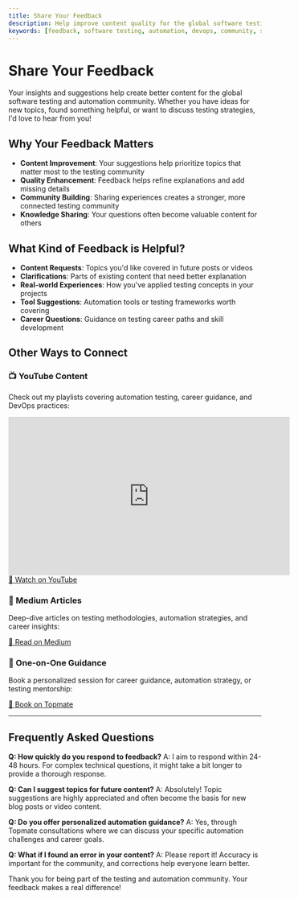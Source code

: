 ```yaml
---
title: Share Your Feedback
description: Help improve content quality for the global software testing, automation, and DevOps community. Share your thoughts, suggestions, and ideas.
keywords: [feedback, software testing, automation, devops, community, suggestions, gaurav khurana]
---
```



# Share Your Feedback

Your insights and suggestions help create better content for the global software testing and automation community. Whether you have ideas for new topics, found something helpful, or want to discuss testing strategies, I'd love to hear from you!

## Why Your Feedback Matters

- **Content Improvement**: Your suggestions help prioritize topics that matter most to the testing community
- **Quality Enhancement**: Feedback helps refine explanations and add missing details
- **Community Building**: Sharing experiences creates a stronger, more connected testing community
- **Knowledge Sharing**: Your questions often become valuable content for others

## What Kind of Feedback is Helpful?

- **Content Requests**: Topics you'd like covered in future posts or videos
- **Clarifications**: Parts of existing content that need better explanation
- **Real-world Experiences**: How you've applied testing concepts in your projects
- **Tool Suggestions**: Automation tools or testing frameworks worth covering
- **Career Questions**: Guidance on testing career paths and skill development

<FeedbackForm 
  title="Let's Connect and Improve Together"
  subtitle="Your feedback drives better content for the global software testing and automation community"
  showSocialLinks={true}
/>

## Other Ways to Connect

### 📺 YouTube Content
Check out my playlists covering automation testing, career guidance, and DevOps practices:

<div style={{textAlign: 'center', margin: '2rem 0'}}>
  <iframe 
    width="560" 
    height="315" 
    src="https://www.youtube.com/embed/videoseries?list=your-playlist-id" 
    title="Automation Testing Playlist" 
    frameborder="0" 
    allow="accelerometer; autoplay; clipboard-write; encrypted-media; gyroscope; picture-in-picture" 
    allowfullscreen
    style={{maxWidth: '100%', height: 'auto'}}
  ></iframe>
  <br />
  <a 
    href="https://www.youtube.com/@Udzial/playlists" 
    target="_blank" 
    rel="noopener noreferrer"
    style={{
      display: 'inline-block',
      margin: '1rem 0',
      padding: '0.75rem 1.5rem',
      background: '#ff0000',
      color: 'white',
      textDecoration: 'none',
      borderRadius: '6px',
      fontWeight: 'bold'
    }}
  >
    🔗 Watch on YouTube
  </a>
</div>

### 📝 Medium Articles
Deep-dive articles on testing methodologies, automation strategies, and career insights:

<div style={{textAlign: 'center', margin: '2rem 0'}}>
  <a 
    href="https://www.medium.com/@gauravkhuraana" 
    target="_blank" 
    rel="noopener noreferrer"
    style={{
      display: 'inline-block',
      padding: '0.75rem 1.5rem',
      background: '#000000',
      color: 'white',
      textDecoration: 'none',
      borderRadius: '6px',
      fontWeight: 'bold'
    }}
  >
    📖 Read on Medium
  </a>
</div>

### 💬 One-on-One Guidance
Book a personalized session for career guidance, automation strategy, or testing mentorship:

<div style={{textAlign: 'center', margin: '2rem 0'}}>
  <a 
    href="https://topmate.io/gauravkhurana" 
    target="_blank" 
    rel="noopener noreferrer"
    style={{
      display: 'inline-block',
      padding: '0.75rem 1.5rem',
      background: '#6366f1',
      color: 'white',
      textDecoration: 'none',
      borderRadius: '6px',
      fontWeight: 'bold'
    }}
  >
    📅 Book on Topmate
  </a>
</div>

---

## Frequently Asked Questions

**Q: How quickly do you respond to feedback?**
A: I aim to respond within 24-48 hours. For complex technical questions, it might take a bit longer to provide a thorough response.

**Q: Can I suggest topics for future content?**
A: Absolutely! Topic suggestions are highly appreciated and often become the basis for new blog posts or video content.

**Q: Do you offer personalized automation guidance?**
A: Yes, through Topmate consultations where we can discuss your specific automation challenges and career goals.

**Q: What if I found an error in your content?**
A: Please report it! Accuracy is important for the community, and corrections help everyone learn better.

Thank you for being part of the testing and automation community. Your feedback makes a real difference!
